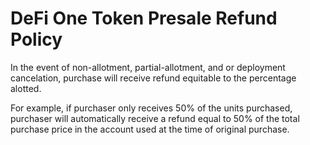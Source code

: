 # DeFi One Token Presale Refund Policy

In the event of non-allotment, partial-allotment, and or deployment cancelation, purchase will receive refund equitable to the percentage alotted. 

For example, if purchaser only receives 50% of the units purchased, purchaser will automatically receive a refund equal to 50% of the total purchase price in the account used at the time of original purchase.